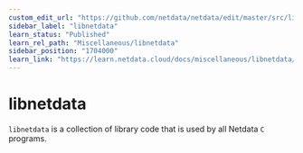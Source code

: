 ```yaml
---
custom_edit_url: "https://github.com/netdata/netdata/edit/master/src/libnetdata/README.md"
sidebar_label: "libnetdata"
learn_status: "Published"
learn_rel_path: "Miscellaneous/libnetdata"
sidebar_position: "1704000"
learn_link: "https://learn.netdata.cloud/docs/miscellaneous/libnetdata/libnetdata"
---
```



# libnetdata

`libnetdata` is a collection of library code that is used by all Netdata `C` programs.


